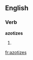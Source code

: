 
==English==

===Verb===
'''azotizes'''

# {{third-person singular of|[[azotize]]}}

[[fr:azotizes]]